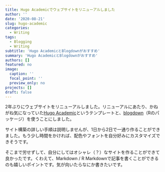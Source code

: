 ```yaml
---
title: Hugo Academicでウェブサイトをリニューアルしました
author: ''
date: '2020-08-21'
slug: hugo-academic
categories:
  - Writing
tags:
  - Blogging
  - Writing
subtitle: 'Hugo AcademicとBlogdownがおすすめ'
summary: 'Hugo AcademicとBlogdownがおすすめ'
authors: []
featured: no
image:
  caption: ''
  focal_point: ''
  preview_only: no
projects: []
draft: false
---
```


2年ぶりにウェブサイトをリニューアルしました。リニューアルにあたり、かねがね気になっていた[Hugo Academic](https://themes.gohugo.io/academic/ "Hugo Academic")というテンプレートと、[blogdown](https://bookdown.org/yihui/blogdown/ "blogdown: Creating Websites with R Markdown")（Rのパッケージ）を使うことにしました。

サイト構築の詳しい手順は説明しませんが、1日から2日で一通り作ることができました。もう少し時間をかければ、配色やフォントを自分好みにカスタマイズできそうです。

そこまで労せずして、自分にしてはオシャレ（？）なサイトを作ることができて良かったです。くわえて、Markdown / R Markdownで記事を書くことができるのも嬉しいポイントです。気が向いたらなにか書きたいです。